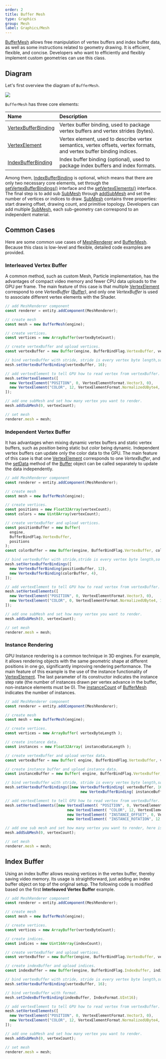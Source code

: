 ```yaml
---
order: 2
title: Buffer Mesh
type: Graphics
group: Mesh
label: Graphics/Mesh
---
```


[BufferMesh](/apis/core/#BufferMesh) allows free manipulation of vertex buffers and index buffer data, as well as some instructions related to geometry drawing. It is efficient, flexible, and concise. Developers who want to efficiently and flexibly implement custom geometries can use this class.

## Diagram

Let's first overview the diagram of `BufferMesh`.

<Image src="https://gw.alipayobjects.com/mdn/rms_7c464e/afts/img/A*piB3Q4501loAAAAAAAAAAAAAARQnAQ" />

`BufferMesh` has three core elements:

| Name                                                  | Description                                                              |
| :---------------------------------------------------- | :----------------------------------------------------------------------- |
| [VertexBufferBinding](/apis/core/#VertexBufferBinding) | Vertex buffer binding, used to package vertex buffers and vertex strides (bytes). |
| [VertexElement](/apis/core/#VertexElement)             | Vertex element, used to describe vertex semantics, vertex offsets, vertex formats, and vertex buffer binding indices. |
| [IndexBufferBinding](/apis/core/#IndexBufferBinding)   | Index buffer binding (optional), used to package index buffers and index formats. |

Among them, [IndexBufferBinding](/apis/core/#IndexBufferBinding) is optional, which means that there are only two necessary core elements, set through the [setVertexBufferBindings()](/apis/core/#BufferMesh-setVertexBufferBindings) interface and the [setVertexElements()](/apis/core/#BufferMesh-setVertexElements) interface. The final step is to add sub [SubMesh](/apis/core/#SubMesh) through [addSubMesh](/apis/core/#BufferMesh-addSubMesh) and set the number of vertices or indices to draw. [SubMesh](/apis/core/#SubMesh) contains three properties: start drawing offset, drawing count, and primitive topology. Developers can add multiple [SubMesh](/apis/core/#SubMesh), each sub-geometry can correspond to an independent material.

## Common Cases

Here are some common use cases of [MeshRenderer](/apis/core/#MeshRenderer) and [BufferMesh](/apis/core/#BufferMesh). Because this class is low-level and flexible, detailed code examples are provided.

### Interleaved Vertex Buffer

<playground src="buffer-mesh-interleaved.ts"></playground>

A common method, such as custom Mesh, Particle implementation, has the advantages of compact video memory and fewer CPU data uploads to the GPU per frame. The main feature of this case is that multiple [VertexElement](/apis/core/#VertexElement) correspond to one *VertexBuffer* ([Buffer](/apis/core/#Buffer)), and only one *VertexBuffer* is used to associate different vertex elements with the Shader.

```typescript
// add MeshRenderer component
const renderer = entity.addComponent(MeshRenderer);

// create mesh
const mesh = new BufferMesh(engine);

// create vertices.
const vertices = new ArrayBuffer(vertexByteCount);

// create vertexBuffer and upload vertices.
const vertexBuffer = new Buffer(engine, BufferBindFlag.VertexBuffer, vertices);

// bind vertexBuffer with stride, stride is every vertex byte length,so the value is 16.
mesh.setVertexBufferBinding(vertexBuffer, 16);

// add vertexElement to tell GPU how to read vertex from vertexBuffer.
mesh.setVertexElements([
  new VertexElement("POSITION", 0, VertexElementFormat.Vector3, 0),
  new VertexElement("COLOR", 12, VertexElementFormat.NormalizedUByte4, 0),
]);

// add one subMesh and set how many vertex you want to render.
mesh.addSubMesh(0, vertexCount);

// set mesh
renderer.mesh = mesh;
```

### Independent Vertex Buffer

<playground src="buffer-mesh-independent.ts"></playground>

It has advantages when mixing dynamic vertex buffers and static vertex buffers, such as _position_ being static but _color_ being dynamic. Independent vertex buffers can update only the color data to the GPU. The main feature of this case is that one [VertexElement](/apis/core/#VertexElement) corresponds to one _VertexBuffer_, and the [setData](/apis/core/#Buffer-setData) method of the [Buffer](/apis/core/#Buffer) object can be called separately to update the data independently.

```typescript
// add MeshRenderer component
const renderer = entity.addComponent(MeshRenderer);

// create mesh
const mesh = new BufferMesh(engine);

// create vertices.
const positions = new Float32Array(vertexCount);
const colors = new Uint8Array(vertexCount);

// create vertexBuffer and upload vertices.
const positionBuffer = new Buffer(
  engine,
  BufferBindFlag.VertexBuffer,
  positions
);
const colorBuffer = new Buffer(engine, BufferBindFlag.VertexBuffer, colors);

// bind vertexBuffer with stride,stride is every vertex byte length,so the value is 12.
mesh.setVertexBufferBindings([
  new VertexBufferBinding(positionBuffer, 12),
  new VertexBufferBinding(colorBuffer, 4),
]);

// add vertexElement to tell GPU how to read vertex from vertexBuffer.
mesh.setVertexElements([
  new VertexElement("POSITION", 0, VertexElementFormat.Vector3, 0),
  new VertexElement("COLOR", 0, VertexElementFormat.NormalizedUByte4, 1),
]);

// add one subMesh and set how many vertex you want to render.
mesh.addSubMesh(0, vertexCount);

// set mesh
renderer.mesh = mesh;
```

### Instance Rendering

<playground src="buffer-mesh-instance.ts"></playground>

GPU Instance rendering is a common technique in 3D engines. For example, it allows rendering objects with the same geometric shape at different positions in one go, significantly improving rendering performance. The main feature of this example is the use of the instance functionality of [VertexElement](/apis/core/#VertexElement). The last parameter of its constructor indicates the instance step rate (the number of instances drawn per vertex advance in the buffer, non-instance elements must be 0). The [instanceCount](/apis/core/#BufferMesh-instanceCount) of [BufferMesh](/apis/core/#BufferMesh) indicates the number of instances.

```typescript
// add MeshRenderer component
const renderer = entity.addComponent(MeshRenderer);

// create mesh
const mesh = new BufferMesh(engine);

// create vertices.
const vertices = new ArrayBuffer( vertexByteLength );

// create instance data.
const instances = new Float32Array( instanceDataLength );

// create vertexBuffer and upload vertex data.
const vertexBuffer = new Buffer( engine, BufferBindFlag.VertexBuffer, vertices );

// create instance buffer and upload instance data.
const instanceBuffer = new Buffer( engine, BufferBindFlag.VertexBuffer, instances );

// bind vertexBuffer with stride, stride is every vertex byte length,so the value is 16.
mesh.setVertexBufferBindings([new VertexBufferBinding( vertexBuffer, 16 ),
                                  new VertexBufferBinding( instanceBuffer, 12 )]);

// add vertexElement to tell GPU how to read vertex from vertexBuffer.
mesh.setVertexElements([new VertexElement( "POSITION", 0, VertexElementFormat.Vector3, 0 ),
                            new VertexElement( "COLOR", 12, VertexElementFormat.NormalizedUByte4, 0 ),
                            new VertexElement( "INSTANCE_OFFSET", 0, VertexElementFormat.Vector3, 1 , 1 ),
                            new VertexElement( "INSTANCE_ROTATION", 12, VertexElementFormat.Vector3, 1 , 1 )]]);

// add one sub mesh and set how many vertex you want to render, here is full vertexCount.
mesh.addSubMesh(0, vertexCount);

// set mesh
renderer.mesh = mesh;
```

## Index Buffer

Using an index buffer allows reusing vertices in the vertex buffer, thereby saving video memory. Its usage is straightforward, just adding an index buffer object on top of the original setup. The following code is modified based on the first **Interleaved Vertex Buffer** example.

```typescript
// add MeshRenderer component
const renderer = entity.addComponent(MeshRenderer);

// create mesh
const mesh = new BufferMesh(engine);

// create vertices.
const vertices = new ArrayBuffer(vertexByteCount);

// create indices.
const indices = new Uint16Array(indexCount);

// create vertexBuffer and upload vertices.
const vertexBuffer = new Buffer(engine, BufferBindFlag.VertexBuffer, vertices);

// create indexBuffer and upload indices.
const indexBuffer = new Buffer(engine, BufferBindFlag.IndexBuffer, indices);

// bind vertexBuffer with stride, stride is every vertex byte length,so the value is 16.
mesh.setVertexBufferBinding(vertexBuffer, 16);

// bind vertexBuffer with format.
mesh.setIndexBufferBinding(indexBuffer, IndexFormat.UInt16);

// add vertexElement to tell GPU how to read vertex from vertexBuffer.
mesh.setVertexElements([
  new VertexElement("POSITION", 0, VertexElementFormat.Vector3, 0),
  new VertexElement("COLOR", 12, VertexElementFormat.NormalizedUByte4, 0),
]);

// add one subMesh and set how many vertex you want to render.
mesh.addSubMesh(0, vertexCount);

// set mesh
renderer.mesh = mesh;
```
